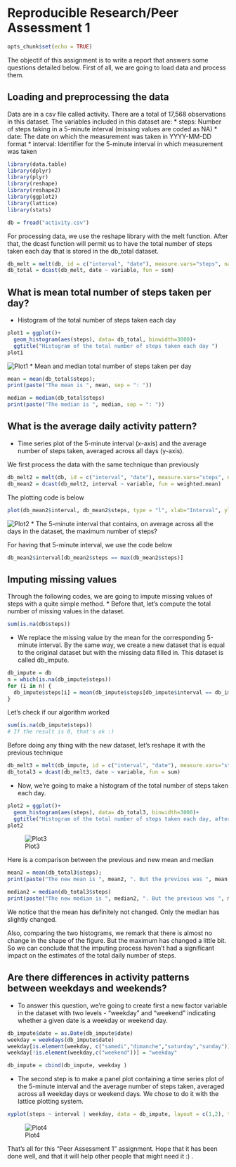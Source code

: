 Reproducible Research/Peer Assessment 1
========================================================
```r
opts_chunk$set(echo = TRUE)
```
The objectif of this assignment is to  write a report that answers some questions detailed below. First of all, we are going to load data and process them.

## Loading and preprocessing the data
Data are in a csv file called activity. There are a total of 17,568 observations in this dataset. The variables included in this dataset are:
* steps: Number of steps taking in a 5-minute interval (missing values are coded as NA)
* date: The date on which the measurement was taken in YYYY-MM-DD format
* interval: Identifier for the 5-minute interval in which measurement was taken
```r

library(data.table)
library(dplyr)
library(plyr)
library(reshape)
library(reshape2)
library(ggplot2)
library(lattice)
library(stats)

db = fread("activity.csv")
```

For processing data, we use the reshape library with the melt function. After that, the dcast function will permit us to have the total number of steps taken each day that is stored in the db_total dataset.


```r
db_melt = melt(db, id = c("interval", "date"), measure.vars="steps", na.rm = T)
db_total = dcast(db_melt, date ~ variable, fun = sum)

```

## What is mean total number of steps taken per day?

* Histogram of the total number of steps taken each day

```r
plot1 = ggplot()+
  geom_histogram(aes(steps), data= db_total, binwidth=3000)+
  ggtitle("Histogram of the total number of steps taken each day ")
plot1
```
![Plot1](figure/unnamed-chunk-1.png) 
* Mean and median total number of steps taken per day

```r
mean = mean(db_total$steps);
print(paste("The mean is ", mean, sep = ": "))

median = median(db_total$steps)
print(paste("The median is ", median, sep = ": "))

```

## What is the average daily activity pattern?

* Time series plot  of the 5-minute interval (x-axis) and the average number of steps taken, averaged across all days (y-axis).

We first process the data with the same technique than previously

```r
db_melt2 = melt(db, id = c("interval", "date"), measure.vars="steps", na.rm = T)
db_mean2 = dcast(db_melt2, interval ~ variable, fun = weighted.mean)

```
The plotting code is below

```r
plot(db_mean2$interval, db_mean2$steps, type = "l", xlab="Interval", ylab="average number of steps",main = "5-minute interval and average number of steps taken, averaged across all days" )


```
![Plot2](figure/unnamed-chunk-2.png) 
* The 5-minute interval that contains, on average across all the days in the dataset, the maximum number of steps?

For having that 5-minute interval, we use the code below

```r
db_mean2$interval[db_mean2$steps == max(db_mean2$steps)]

```
## Imputing missing values
Through the following codes, we are going to impute missing values of steps with a 
quite simple method. 
* Before that, let's compute the total number of missing values in the dataset.

```r
sum(is.na(db$steps))
```
* We replace the missing value by the mean for the corresponding 5-minute interval. By the same way, we create a new dataset that is equal to the original dataset but with the missing data filled in. This dataset is called db_impute.

```r
db_impute = db
n = which(is.na(db_impute$steps))
for (i in n) {
  db_impute$steps[i] = mean(db_impute$steps[db_impute$interval == db_impute$interval[i]], na.rm = T)  
}
```
Let's check if our algorithm worked

```r
sum(is.na(db_impute$steps))
# If the result is 0, that's ok :)
```
Before doing any thing with the new dataset, let's reshape it with the previous technique

```r
db_melt3 = melt(db_impute, id = c("interval", "date"), measure.vars="steps", na.rm = T)
db_total3 = dcast(db_melt3, date ~ variable, fun = sum)
```

* Now, we're going to make a histogram of the total number of steps taken each day.

```r
plot2 = ggplot()+
  geom_histogram(aes(steps), data= db_total3, binwidth=3000)+
  ggtitle("Histogram of the total number of steps taken each day, after imputation ")
plot2
```
![Plot3](figure/unnamed-chunk-8.png) 

Here is a comparison between the previous and new mean and median

```r
mean2 = mean(db_total3$steps);
print(paste("The new mean is ", mean2, ". But the previous was ", mean , sep = ": "))

median2 = median(db_total3$steps)
print(paste("The new median is ", median2, ". But the previous was ", median , sep = ": "))

```

We notice that the mean has definitely not changed. Only the median has slightly changed. 

Also, comparing the two histograms, we remark that there is almost no change in the shape of the figure. But the maximum has changed a little bit. So we can conclude that the imputing process haven't had a significant impact on the estimates of the total daily number of steps.

## Are there differences in activity patterns between weekdays and weekends?

* To answer this question, we're going to create first a new factor variable in the dataset with two levels - "weekday" and "weekend" indicating whether a given date is a weekday or weekend day.

```r
db_impute$date = as.Date(db_impute$date)
weekday = weekdays(db_impute$date)
weekday[is.element(weekday, c("samedi","dimanche","saturday","sunday"))] = "weekend"
weekday[!is.element(weekday,c("weekend"))] = "weekday"

db_impute = cbind(db_impute, weekday )

```

* The second step is to make a panel plot containing a time series plot of the 5-minute interval and the average number of steps taken, averaged across all weekday days or weekend days. We chose to do it with the lattice plotting system.

```r
xyplot(steps ~ interval | weekday, data = db_impute, layout = c(1,2), type="l",  xlab = "Interval", ylab = "Number of steps")

```
![Plot4](figure/unnamed-chunk-10.png) 

That's all for this "Peer Assessment 1" assignment. Hope that it has been done well, and that it will help other people that might need it :) .


